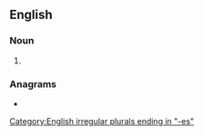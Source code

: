 ==English==

===Noun===
{{head|en|noun plural form}}

# {{plural of|necrobiosis|lang=en}}

===Anagrams===
* {{l|en|bionecroses}}

[[Category:English irregular plurals ending in "-es"]]